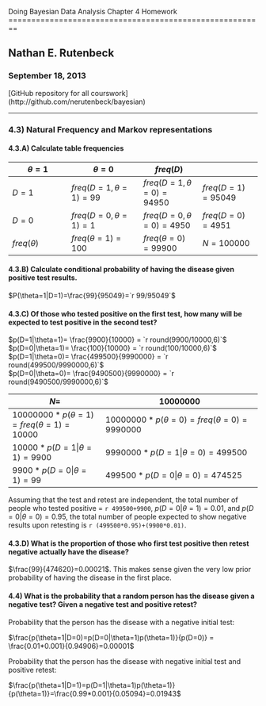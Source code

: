 Doing Bayesian Data Analysis
Chapter 4 Homework
========================================================

## Nathan E. Rutenbeck
### September 18, 2013
[GitHub repository for all courswork] (http://github.com/nerutenbeck/bayesian)

--------------------------------------------------------

### 4.3) Natural Frequency and Markov representations

#### 4.3.A) Calculate table frequencies

 |$\theta=1$  |$\theta=0$ |$freq(D)$   
-----|------|-----|-----  
$D=1$ |$freq(D=1,\theta=1)=99$ |$freq(D=1,\theta=0)=94950$  |$freq(D=1)=95049$  
$D=0$ |$freq(D=0,\theta=1)=1$ |$freq(D=0,\theta=0)=4950$ |$freq(D=0)=4951$  
$freq(\theta)$|$freq(\theta=1)=100$ |$freq(\theta=0)=99900$ |$N=100000$  

#### 4.3.B) Calculate conditional probability of having the disease given positive test results.

$P(\theta=1|D=1)=\frac{99}{95049}=`r 99/95049`$ 

#### 4.3.C) Of those who tested positive on the first test, how many will be expected to test positive in the second test?


$p(D=1|\theta=1)= \frac{9900}{10000} = `r round(9900/10000,6)`$  
$p(D=0|\theta=1)= \frac{100}{10000} = `r round(100/10000,6)`$  
$p(D=1|\theta=0)= \frac{499500}{9990000} = `r round(499500/9990000,6)`$  
$p(D=0|\theta=0)= \frac{9490500}{9990000} = `r round(9490500/9990000,6)`$  

$N=$  |$10000000$  
------|----------|  
$10000000 * p(\theta=1)=freq(\theta=1)=10000$ |$10000000*p(\theta=0)=freq(\theta=0)=9990000$  
$10000*p(D=1|\theta=1)=9900$  |$9990000*p(D=1|\theta=0)=499500$  
$9900*p(D=0|\theta=1)=99$  |$499500*p(D=0|\theta=0)=474525$

Assuming that the test and retest are independent, the total number of people who tested positive = `r 499500+9900`, $p(D=0|\theta=1)=0.01$, and $p(D=0|\theta=0)=0.95$, the total number of people expected to show negative results upon retesting is `r (499500*0.95)+(9900*0.01)`. 

#### 4.3.D) What is the proportion of those who first test positive then retest negative actually have the disease?

 $\frac{99}{474620}=0.00021$. This makes sense given the very low prior probability of having the disease in the first place.

#### 4.4) What is the probability that a random person has the disease given a negative test? Given a negative test and positive retest?

Probability that the person has the disease with a negative initial test:  
  
$\frac{p(\theta=1|D=0)=p(D=0|\theta=1)p(\theta=1)}{p(D=0)} = \frac{0.01*0.001}{0.94906}=0.00001$  

Probability that the person has the disease with negative initial test and positive retest:  

$\frac{p(\theta=1|D=1)=p(D=1|\theta=1)p(\theta=1)}{p(\theta=1)}=\frac{0.99*0.001}{0.05094}=0.01943$  

